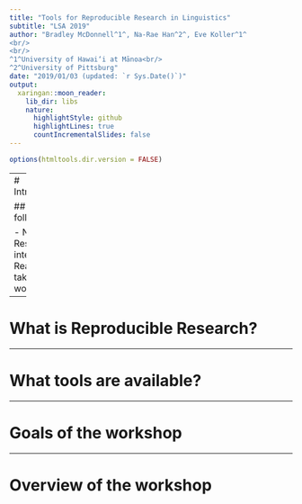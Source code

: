 ```yaml
---
title: "Tools for Reproducible Research in Linguistics"
subtitle: "LSA 2019"
author: "Bradley McDonnell^1^, Na-Rae Han^2^, Eve Koller^1^
<br/>
<br/>
^1^University of Hawai‘i at Mānoa<br/> 
^2^University of Pittsburg"
date: "2019/01/03 (updated: `r Sys.Date()`)"
output:
  xaringan::moon_reader:
    lib_dir: libs
    nature:
      highlightStyle: github
      highlightLines: true
      countIncrementalSlides: false
---
```


```r
options(htmltools.dir.version = FALSE)
```

---
# Introductions

## Share the following:

- Name
- Research interests
- Reasons for taking the workshop


---

# What is Reproducible Research?


---

# What tools are available?
 

---

# Goals of the workshop


---

# Overview of the workshop
